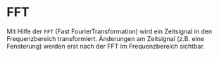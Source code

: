 # FFT

Mit Hilfe der ``FFT`` (Fast FourierTransformation) wird ein Zeitsignal in den Frequenzbereich transformiert. Änderungen am Zeitsignal (z.B. eine Fensterung) werden erst nach der FFT im Frequenzbereich sichtbar.